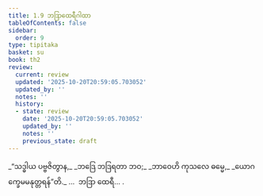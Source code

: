 ```yaml
---
title: 1.9 ဘဒြာထေရီဂါထာ
tableOfContents: false
sidebar:
  order: 9
type: tipitaka
basket: su
book: th2
review:
  current: review
  updated: '2025-10-20T20:59:05.703052'
  updated_by: ''
  notes: ''
  history:
  - state: review
    date: '2025-10-20T20:59:05.703052'
    updated_by: ''
    notes: ''
    previous_state: draft
---
```



<DynamicBreadcrumb />


<ReviewStatus review={frontmatter.review} showDetails={true} />

<HypothesisAnnotation frontmatter={frontmatter} />

<Division number="9" book="th2" e="ch" v="19" p="378">

<Paragraph number="18" type="verses" book="th2">
_“သဒ္ဓါယ ပဗ္ဗဇိတွာန,_  
_ဘဒြေ ဘဒြရတာ ဘဝ;_  
_ဘာဝေဟိ ကုသလေ ဓမ္မေ,_  
_ယောဂက္ခေမမနုတ္တရန်”တိ._  


</Paragraph>
</Division>

<Paragraph number="19" type="center" book="th2">
…  ဘဒြာ ထေရီ… .
</Paragraph>